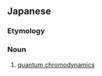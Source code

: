 ==Japanese==
{{ja-kanjitab|りょう|し|いろ|りき|がく}}

===Etymology===
{{compound|lang=ja|sort=りょうしいろりきがく|量子|tr1=ryōshi|t1=quantum|色力学|tr2=irorikigaku|t2=chromodynamics}}

===Noun===
{{ja-noun|りょうし いろりきがく}}

# {{lb|ja|physics|sort=りょうしいろりきがく}} [[quantum chromodynamics]]